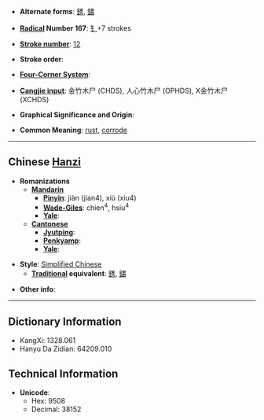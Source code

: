 * '''Alternate forms''': [[銹]], [[鏽]]

* '''[[Wiktionary:Chinese radical index| Radical]] Number 167''': [[Wiktionary:Chinese radical index 钅|钅]]+7 strokes

* '''[[Wiktionary:Chinese total strokes index|Stroke number]]''': [[Wiktionary:Chinese total strokes index 12|12]]

* '''Stroke order''': 

* '''[[Wiktionary:Chinese four corner index|Four-Corner System]]''': 

* '''[[Wiktionary:Chinese Cangjie index|Cangjie input]]''': 金竹木尸 (CHDS), 人心竹木尸 (OPHDS), X金竹木尸 (XCHDS)

* '''Graphical Significance and Origin''': 

* '''Common Meaning''': [[rust]], [[corrode]]

----

== Chinese [[Hanzi]] ==

* '''Romanizations'''
** '''[[Mandarin]]'''
*** '''[[Pinyin]]''': jiàn (jian4), xiù (xiu4)
*** '''[[Wade-Giles]]''': chien<sup>4</sup>, hsiu<sup>4</sup>
*** '''[[Yale]]''': 
** '''[[Cantonese]]'''
*** '''[[Jyutping]]''':
*** '''[[Penkyamp]]''': 
*** '''[[Yale]]''': 

* '''Style''': [[Simplified Chinese]] 
** '''[[Traditional Chinese|Traditional]] equivalent''': [[銹]], [[鏽]]

* '''Other info''': 

----

== Dictionary Information ==

* KangXi: 1328.061
* Hanyu Da Zidian: 64209.010

== Technical Information ==

* '''Unicode''':
** Hex: 9508
** Decimal: 38152